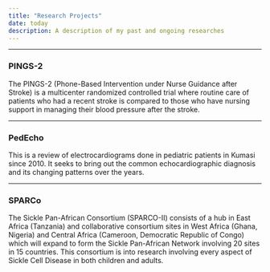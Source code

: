 ```yaml
---
title: "Research Projects"
date: today
description: A description of my past and ongoing researches
---
```


<hr>

### PINGS-2

The PINGS-2 (Phone-Based Intervention under Nurse Guidance after Stroke) is a multicenter randomized
controlled trial where routine care of patients who had a recent stroke is compared to those who
have nursing support in managing their blood pressure after the stroke.

<hr>

### PedEcho

This is a review of electrocardiograms done in pediatric patients in Kumasi since 2010. It seeks to
bring out the common echocardiographic diagnosis and its changing patterns over the years.

<hr>

### SPARCo

The Sickle Pan-African Consortium (SPARCO-II) consists of a hub in East Africa (Tanzania) and
collaborative consortium sites in West Africa (Ghana, Nigeria) and Central Africa (Cameroon,
Democratic Republic of Congo) which will expand to form the Sickle Pan-African Network involving 20
sites in 15 countries. This consortium is into research involving every aspect of Sickle Cell
Disease in both children and adults.
